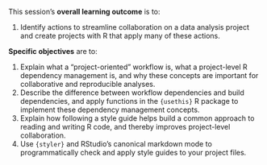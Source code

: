 This session's **overall learning outcome** is to:

1.  Identify actions to streamline collaboration on a data analysis
    project and create projects with R that apply many of these actions.

**Specific objectives** are to:

1.  Explain what a "project-oriented" workflow is, what a project-level
    R dependency management is, and why these concepts are important for
    collaborative and reproducible analyses.
2.  Describe the difference between workflow dependencies and build
    dependencies, and apply functions in the `{usethis}` R package to
    implement these dependency management concepts.
3.  Explain how following a style guide helps build a common approach to
    reading and writing R code, and thereby improves project-level
    collaboration.
4.  Use `{styler}` and RStudio's canonical markdown mode to
    programmatically check and apply style guides to your project files.
